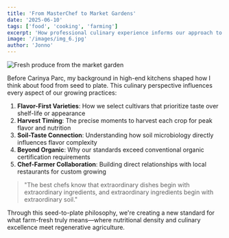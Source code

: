 ```yaml
---
title: 'From MasterChef to Market Gardens'
date: '2025-06-10'
tags: ['food', 'cooking', 'farming']
excerpt: 'How professional culinary experience informs our approach to growing the most flavorful, nutrient-dense produce possible.'
image: '/images/img_6.jpg'
author: 'Jonno'
---
```



<Image
  src="/images/img_6.jpg"
  alt="Fresh produce from the market garden"
  width={800}
  height={500}
/>

Before Carinya Parc, my background in high-end kitchens shaped how I think about food from seed to plate. This culinary perspective influences every aspect of our growing practices:

1. **Flavor-First Varieties**: How we select cultivars that prioritize taste over shelf-life or appearance
2. **Harvest Timing**: The precise moments to harvest each crop for peak flavor and nutrition
3. **Soil-Taste Connection**: Understanding how soil microbiology directly influences flavor complexity
4. **Beyond Organic**: Why our standards exceed conventional organic certification requirements
5. **Chef-Farmer Collaboration**: Building direct relationships with local restaurants for custom growing

> "The best chefs know that extraordinary dishes begin with extraordinary ingredients, and extraordinary ingredients begin with extraordinary soil."

Through this seed-to-plate philosophy, we're creating a new standard for what farm-fresh truly means—where nutritional density and culinary excellence meet regenerative agriculture.
